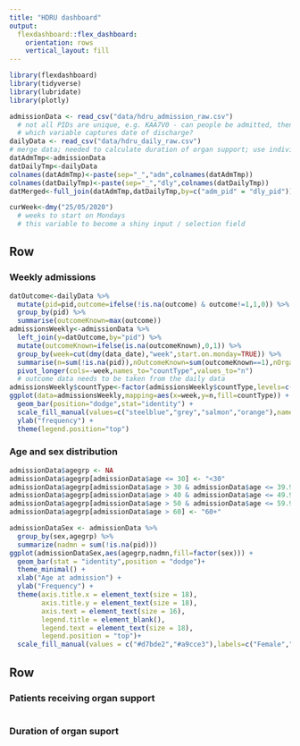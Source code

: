 ```yaml
---
title: "HDRU dashboard"
output: 
  flexdashboard::flex_dashboard:
    orientation: rows
    vertical_layout: fill
---
```


```r
library(flexdashboard)
library(tidyverse)
library(lubridate)
library(plotly)
```


```r
admissionData <- read_csv("data/hdru_admission_raw.csv")
  # not all PIDs are unique, e.g. KAA7V0 - can people be admitted, then discharged, then re-admitted from HDRU?
  # which variable captures date of discharge?
dailyData <- read_csv("data/hdru_daily_raw.csv")
# merge data; needed to calculate duration of organ support; use individual files for tables figures that only focus on admission or daily data
datAdmTmp<-admissionData 
datDailyTmp<-dailyData
colnames(datAdmTmp)<-paste(sep="_","adm",colnames(datAdmTmp)) 
colnames(datDailyTmp)<-paste(sep="_","dly",colnames(datDailyTmp))
datMerged<-full_join(datAdmTmp,datDailyTmp,by=c("adm_pid" = "dly_pid"))
```

```r
curWeek<-dmy("25/05/2020")
  # weeks to start on Mondays
  # this variable to become a shiny input / selection field
```

Row {data-width=350}
-----------------------------------------------------------------------

### Weekly admissions

```r
datOutcome<-dailyData %>%
  mutate(pid=pid,outcome=ifelse(!is.na(outcome) & outcome!=1,1,0)) %>%
  group_by(pid) %>%
  summarise(outcomeKnown=max(outcome))
admissionsWeekly<-admissionData %>%
  left_join(y=datOutcome,by="pid") %>%
  mutate(outcomeKnown=ifelse(is.na(outcomeKnown),0,1)) %>%
  group_by(week=cut(dmy(data_date),"week",start.on.monday=TRUE)) %>%
  summarise(n=sum(!is.na(pid)),nOutcomeKnown=sum(outcomeKnown==1),nOrganSupportOxygen=sum(adm1==1),nOrganSupportFluidBalance=sum(adm2=1)) %>%
  pivot_longer(cols=-week,names_to="countType",values_to="n")
  # outcome data needs to be taken from the daily data
admissionsWeekly$countType<-factor(admissionsWeekly$countType,levels=c("n","nOutcomeKnown","nOrganSupportOxygen","nOrganSupportFluidBalance"))
ggplot(data=admissionsWeekly,mapping=aes(x=week,y=n,fill=countType)) +
  geom_bar(position="dodge",stat="identity") +
  scale_fill_manual(values=c("steelblue","grey","salmon","orange"),name="",labels=c("admitted","outcome recorded","required oxygen support","required fluid balance")) +
  ylab("frequency") +
  theme(legend.position="top")
```

### Age and sex distribution

```r
admissionData$agegrp <- NA
admissionData$agegrp[admissionData$age <= 30] <- "<30"
admissionData$agegrp[admissionData$age > 30 & admissionData$age <= 39.9] <- "30-49"
admissionData$agegrp[admissionData$age > 40 & admissionData$age <= 49.9] <- "40-49"
admissionData$agegrp[admissionData$age > 50 & admissionData$age <= 59.9] <- "50-59"
admissionData$agegrp[admissionData$age > 60] <- "60+"

admissionDataSex <- admissionData %>%
  group_by(sex,agegrp) %>%
  summarize(nadmn = sum(!is.na(pid)))
ggplot(admissionDataSex,aes(agegrp,nadmn,fill=factor(sex))) +
  geom_bar(stat = "identity",position = "dodge")+ 
  theme_minimal() +
  xlab("Age at admission") +
  ylab("Frequency") +
  theme(axis.title.x = element_text(size = 18),
        axis.title.y = element_text(size = 18),
        axis.text = element_text(size = 16),
        legend.title = element_blank(),
        legend.text = element_text(size = 18),
        legend.position = "top")+
  scale_fill_manual(values = c("#d7bde2","#a9cce3"),labels=c("Female","Male"))

```

Row {data-width=350}
-----------------------------------------------------------------------

### Patients receiving organ support

```r


```

### Duration of organ suport

```r

```

